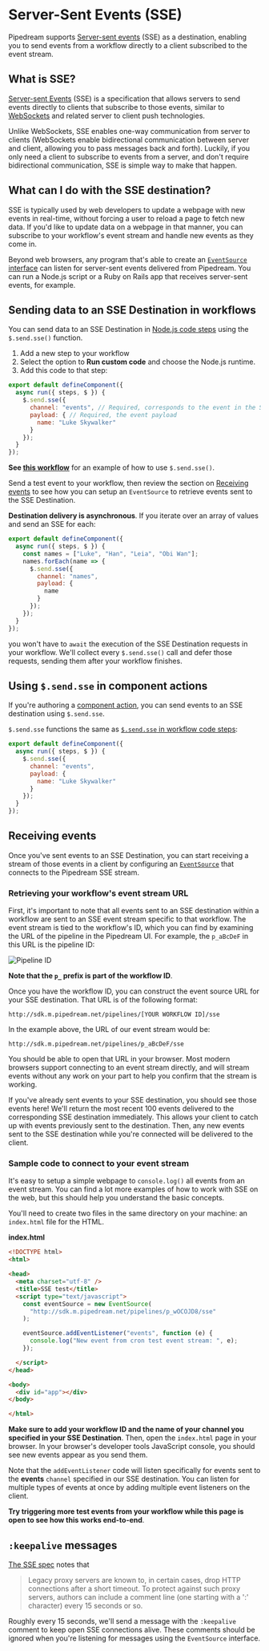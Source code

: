 # Server-Sent Events (SSE)

Pipedream supports [Server-sent events](https://developer.mozilla.org/en-US/docs/Web/API/Server-sent_events) (SSE) as a destination, enabling you to send events from a workflow directly to a client subscribed to the event stream.

## What is SSE?

[Server-sent Events](https://developer.mozilla.org/en-US/docs/Web/API/Server-sent_events) (SSE) is a specification that allows servers to send events directly to clients that subscribe to those events, similar to [WebSockets](https://developer.mozilla.org/en-US/docs/Web/API/WebSockets_API) and related server to client push technologies.

Unlike WebSockets, SSE enables one-way communication from server to clients (WebSockets enable bidirectional communication between server and client, allowing you to pass messages back and forth). Luckily, if you only need a client to subscribe to events from a server, and don't require bidirectional communication, SSE is simple way to make that happen.

## What can I do with the SSE destination?

SSE is typically used by web developers to update a webpage with new events in real-time, without forcing a user to reload a page to fetch new data. If you'd like to update data on a webpage in that manner, you can subscribe to your workflow's event stream and handle new events as they come in.

Beyond web browsers, any program that's able to create an [`EventSource` interface](https://developer.mozilla.org/en-US/docs/Web/API/EventSource) can listen for server-sent events delivered from Pipedream. You can run a Node.js script or a Ruby on Rails app that receives server-sent events, for example.

## Sending data to an SSE Destination in workflows

You can send data to an SSE Destination in [Node.js code steps](/core/workflows/code/nodejs/) using the `$.send.sse()` function.

1. Add a new step to your workflow
2. Select the option to **Run custom code** and choose the Node.js runtime.
3. Add this code to that step:

```javascript
export default defineComponent({
  async run({ steps, $ }) {
    $.send.sse({
      channel: "events", // Required, corresponds to the event in the SSE spec
      payload: { // Required, the event payload
        name: "Luke Skywalker"
      }
    });
  }
});
```

**See [this workflow](https://pipedream.com/new?h=tch_mp7f6q)** for an example of how to use `$.send.sse()`.

Send a test event to your workflow, then review the section on [Receiving events](#receiving-events) to see how you can setup an `EventSource` to retrieve events sent to the SSE Destination.

**Destination delivery is asynchronous**. If you iterate over an array of values and send an SSE for each:

```javascript
export default defineComponent({
  async run({ steps, $ }) {
    const names = ["Luke", "Han", "Leia", "Obi Wan"];
    names.forEach(name => {
      $.send.sse({
        channel: "names",
        payload: {
          name
        }
      });
    });
  }
});
```

you won't have to `await` the execution of the SSE Destination requests in your workflow. We'll collect every `$.send.sse()` call and defer those requests, sending them after your workflow finishes.

## Using `$.send.sse` in component actions

If you're authoring a [component action](/workflows/contributing/components#actions), you can send events to an SSE destination using `$.send.sse`.

`$.send.sse` functions the same as [`$.send.sse` in workflow code steps](#sending-data-to-an-sse-destination-in-workflows):

```javascript
export default defineComponent({
  async run({ steps, $ }) {
    $.send.sse({
      channel: "events",
      payload: {
        name: "Luke Skywalker"
      }
    });
  }
});
```

## Receiving events

Once you've sent events to an SSE Destination, you can start receiving a stream of those events in a client by configuring an [`EventSource`](https://developer.mozilla.org/en-US/docs/Web/API/EventSource) that connects to the Pipedream SSE stream.

### Retrieving your workflow's event stream URL

First, it's important to note that all events sent to an SSE destination within a workflow are sent to an SSE event stream specific to that workflow. The event stream is tied to the workflow's ID, which you can find by examining the URL of the pipeline in the Pipedream UI. For example, the `p_aBcDeF` in this URL is the pipeline ID:

![Pipeline ID](./images/pipeline-id.png)

**Note that the `p_` prefix is part of the workflow ID**.

Once you have the workflow ID, you can construct the event source URL for your SSE destination. That URL is of the following format:

```
http://sdk.m.pipedream.net/pipelines/[YOUR WORKFLOW ID]/sse
```

In the example above, the URL of our event stream would be:

```
http://sdk.m.pipedream.net/pipelines/p_aBcDeF/sse
```

You should be able to open that URL in your browser. Most modern browsers support connecting to an event stream directly, and will stream events without any work on your part to help you confirm that the stream is working.

If you've already sent events to your SSE destination, you should see those events here! We'll return the most recent 100 events delivered to the corresponding SSE destination immediately. This allows your client to catch up with events previously sent to the destination. Then, any new events sent to the SSE destination while you're connected will be delivered to the client.

### Sample code to connect to your event stream

It's easy to setup a simple webpage to `console.log()` all events from an event stream. You can find a lot more examples of how to work with SSE on the web, but this should help you understand the basic concepts.

You'll need to create two files in the same directory on your machine: an `index.html` file for the HTML.

**index.html**

```html
<!DOCTYPE html>
<html>

<head>
  <meta charset="utf-8" />
  <title>SSE test</title>
  <script type="text/javascript">
    const eventSource = new EventSource(
      "http://sdk.m.pipedream.net/pipelines/p_wOCOJD8/sse"
    );

    eventSource.addEventListener("events", function (e) {
      console.log("New event from cron test event stream: ", e);
    });

  </script>
</head>

<body>
  <div id="app"></div>
</body>

</html>
```

**Make sure to add your workflow ID and the name of your channel you specified in your SSE Destination**. Then, open the `index.html` page in your browser. In your browser's developer tools JavaScript console, you should see new events appear as you send them.

Note that the `addEventListener` code will listen specifically for events sent to the **events** `channel` specified in our SSE destination. You can listen for multiple types of events at once by adding multiple event listeners on the client.

**Try triggering more test events from your workflow while this page is open to see how this works end-to-end**.

## `:keepalive` messages

[The SSE spec](https://www.w3.org/TR/2009/WD-eventsource-20090421/#notes) notes that

> Legacy proxy servers are known to, in certain cases, drop HTTP connections after a short timeout. To protect against such proxy servers, authors can include a comment line (one starting with a ':' character) every 15 seconds or so.

Roughly every 15 seconds, we'll send a message with the `:keepalive` comment to keep open SSE connections alive. These comments should be ignored when you're listening for messages using the `EventSource` interface.
